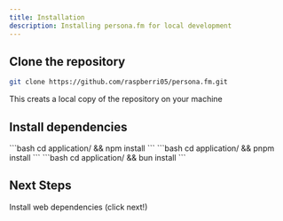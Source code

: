 ```yaml
---
title: Installation
description: Installing persona.fm for local development
---
```


## Clone the repository
```bash
git clone https://github.com/raspberri05/persona.fm.git
``` 

This creats a local copy of the repository on your machine

## Install dependencies
<Tabs>
  <TabItem label="npm">
    ```bash
    cd application/ && npm install
    ```
  </TabItem>
  <TabItem label="pnpm">
    ```bash
    cd application/ && pnpm install
    ```
  </TabItem>
  <TabItem label="bun">
    ```bash
    cd application/ && bun install
    ```
  </TabItem>
</Tabs>

## Next Steps
Install web dependencies (click next!)